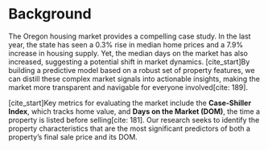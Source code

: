 # Background

The Oregon housing market provides a compelling case study. In the last year, the state has seen a 0.3% rise in median home prices and a 7.9% increase in housing supply. Yet, the median days on the market has also increased, suggesting a potential shift in market dynamics. [cite_start]By building a predictive model based on a robust set of property features, we can distill these complex market signals into actionable insights, making the market more transparent and navigable for everyone involved[cite: 189].

[cite_start]Key metrics for evaluating the market include the **Case-Shiller Index**, which tracks home value, and **Days on the Market (DOM)**, the time a property is listed before selling[cite: 181]. Our research seeks to identify the property characteristics that are the most significant predictors of both a property's final sale price and its DOM.